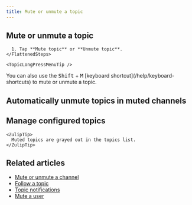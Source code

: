 ```yaml
---
title: Mute or unmute a topic
---
```




<MuteUnmuteIntro />

## Mute or unmute a topic

<Tabs>
  <TabItem label="Desktop/Web">
    <FlattenedSteps>
      <ConfigureTopicNotificationsDesktopWeb />
    </FlattenedSteps>
  </TabItem>

  <TabItem label="Mobile">
    <FlattenedSteps>
      <TopicLongPressMenu />

      1. Tap **Mute topic** or **Unmute topic**.
    </FlattenedSteps>

    <TopicLongPressMenuTip />
  </TabItem>
</Tabs>

<KeyboardTip>
  You can also use the <kbd>Shift</kbd> + <kbd>M</kbd> [keyboard
  shortcut](/help/keyboard-shortcuts) to mute or unmute a topic.
</KeyboardTip>

## Automatically unmute topics in muted channels

<AutomaticallyUnmuteTopicsInMutedChannels />

## Manage configured topics

<Tabs>
  <TabItem label="Desktop/Web">
    <ManageConfiguredTopicsDesktopWeb />
  </TabItem>

  <TabItem label="Mobile">
    <FlattenedSteps>
      <ManageConfiguredTopicsMobile />
    </FlattenedSteps>

    <ZulipTip>
      Muted topics are grayed out in the topics list.
    </ZulipTip>
  </TabItem>
</Tabs>

## Related articles

* [Mute or unmute a channel](/help/mute-a-channel)
* [Follow a topic](/help/follow-a-topic)
* [Topic notifications](/help/topic-notifications)
* [Mute a user](/help/mute-a-user)
